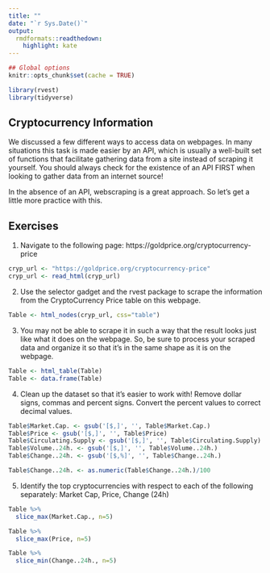 ```yaml
---
title: ""
date: "`r Sys.Date()`"
output:
  rmdformats::readthedown:
    highlight: kate
---
```


```r
## Global options
knitr::opts_chunk$set(cache = TRUE)
```

```r
library(rvest)
library(tidyverse)
```

## Cryptocurrency Information

We discussed a few different ways to access data on webpages. In many situations this task is made easier by an API, which is usually a well-built set of functions that facilitate gathering data from a site instead of scraping it yourself. You should always check for the existence of an API FIRST when looking to gather data from an internet source!

In the absence of an API, webscraping is a great approach. So let’s get a little more practice with this.

## Exercises

1. Navigate to the following page: https://goldprice.org/cryptocurrency-price

```r
cryp_url <- "https://goldprice.org/cryptocurrency-price"
cryp_url <- read_html(cryp_url)
```

2. Use the selector gadget and the rvest package to scrape the information from the CryptoCurrency Price table on this webpage.

```r
Table <- html_nodes(cryp_url, css="table")
```

3. You may not be able to scrape it in such a way that the result looks just like what it does on the webpage. So, be sure to process your scraped data and organize it so that it’s in the same shape as it is on the webpage.

```r
Table <- html_table(Table)
Table <- data.frame(Table)
```

4. Clean up the dataset so that it’s easier to work with! Remove dollar signs, commas and percent signs. Convert the percent values to correct decimal values.

```r
Table$Market.Cap. <- gsub('[$,]', '', Table$Market.Cap.)
Table$Price <- gsub('[$,]', '', Table$Price)
Table$Circulating.Supply <- gsub('[$,]', '', Table$Circulating.Supply)
Table$Volume..24h. <- gsub('[$,]', '', Table$Volume..24h.)
Table$Change..24h. <- gsub('[$,%]', '', Table$Change..24h.)

Table$Change..24h. <- as.numeric(Table$Change..24h.)/100

```


5. Identify the top cryptocurrencies with respect to each of the following separately: Market Cap, Price, Change (24h)

```r
Table %>% 
  slice_max(Market.Cap., n=5) 

Table %>% 
  slice_max(Price, n=5) 

Table %>% 
  slice_min(Change..24h., n=5)

```

